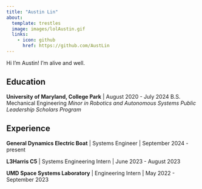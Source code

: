 ```yaml
---
title: "Austin Lin"
about:
  template: trestles
  image: images/lolAustin.gif
  links:
    - icon: github
      href: https://github.com/AustLin
---
```


Hi I'm Austin! I'm alive and well.

## Education

**University of Maryland, College Park** | August 2020 - July 2024
B.S. Mechanical Engineering
*Minor in Robotics and Autonomous Systems*
*Public Leadership Scholars Program*

## Experience

**General Dynamics Electric Boat** | Systems Engineer | September 2024 - present

**L3Harris C5** | Systems Engineering Intern | June 2023 - August 2023

**UMD Space Systems Laboratory** | Engineering Intern | May 2022 - September 2023